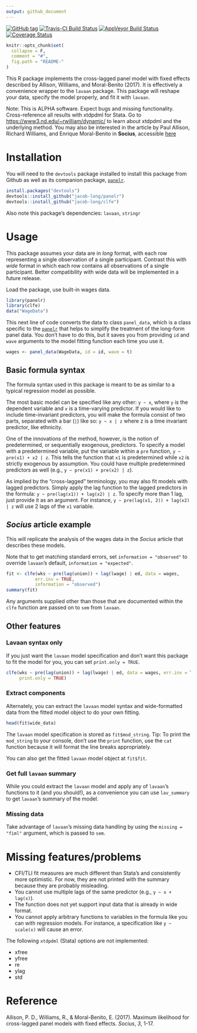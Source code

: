 ```yaml
---
output: github_document
---
```


<!-- README.md is generated from README.Rmd. Please edit that file -->
[![GitHub tag](https://img.shields.io/github/tag/jacob-long/clfe.svg?label=Github)](https://github.com/jacob-long/clfe) [![Travis-CI Build Status](https://travis-ci.org/jacob-long/clfe.svg?branch=master)](https://travis-ci.org/jacob-long/clfe)
[![AppVeyor Build Status](https://ci.appveyor.com/api/projects/status/github/jacob-long/clfe?branch=master&svg=true)](https://ci.appveyor.com/project/jacob-long/clfe)
[![Coverage Status](https://img.shields.io/codecov/c/github/jacob-long/clfe/master.svg)](https://codecov.io/github/jacob-long/clfe?branch=master)


```r
knitr::opts_chunk$set(
  collapse = F,
  comment = "#",
  fig.path = "README-"
)
```

This R package implements the cross-lagged panel model with fixed effects
described by Allison, Williams, and Moral-Benito (2017). It is effectively
a convenience wrapper to the `lavaan` package. This package will reshape your
data, specify the model properly, and fit it with `lavaan`.

Note: This is ALPHA software. Expect bugs and missing functionality.
Cross-reference all results with xtdpdml for Stata. Go to
[https://www3.nd.edu/~rwilliam/dynamic/](https://www3.nd.edu/~rwilliam/dynamic/)
to learn about xtdpdml and the underlying method. You may also be interested
in the article by Paul Allison, Richard Williams, and Enrique Moral-Benito in
**Socius**, accessible
[here](http://journals.sagepub.com/doi/full/10.1177/2378023117710578)

# Installation

You will need to the `devtools` package installed to install this package
from Github as well as its companion package,
[`panelr`](https://github.com/jacob-long/panelr).

```r
install.packages("devtools")
devtools::install_github("jacob-long/panelr")
devtools::install_github("jacob-long/clfe")
```

Also note this package's dependencies: `lavaan`, `stringr`

# Usage

This package assumes your data are in *long* format, with each row representing
a single observation of a single participant. Contrast this with *wide* format
in which each row contains all observations of a single participant. 
Better compatibility with wide data will be implemented in a future release.

Load the package, use built-in wages data.

```r
library(panelr)
library(clfe)
data("WageData")
```

This next line of code converts the data to class `panel_data`, which is a class
specific to the [`panelr`](https://github.com/jacob-long/panelr) that helps
to simplify the treatment of the long-form
panel data. You don't have to do this, but it saves you from providing 
`id` and `wave` arguments to the model fitting function each time you use it.

```r
wages <- panel_data(WageData, id = id, wave = t)
```

## Basic formula syntax

The formula syntax used in this package is meant to be as similar to a typical
regression model as possible. 

The most basic model can be specified like any other: `y ~ x`, where `y` is
the dependent variable and `x` is a time-varying predictor. If you would like 
to include time-invariant predictors, you will make the formula consist of two 
parts, separated with a bar (`|`) like so: `y ~ x | z` where z is a time 
invariant predictor, like ethnicity. 

One of the innovations of the method, however, is the notion of predetermined,
or sequentially exogenous, predictors. To specify a model with a predetermined
variable, put the variable within a `pre` function, `y ~ pre(x1) + x2 | z`. 
This tells the function that `x1` is predetermined while `x2` is strictly 
exogenous by assumption. You could have multiple predetermined predictors as 
well (e.g., `y ~ pre(x1) + pre(x2) | z`). 

As implied by the "cross-lagged" terminology, you may also fit models with 
lagged predictors. Simply apply the lag function to the lagged predictors in 
the formula: `y ~ pre(lag(x1)) + lag(x2) | z`. To specify more than 1 lag, 
just provide it as an argument. For instance,
`y ~ pre(lag(x1, 2)) + lag(x2) | z` will use 2 lags of the `x1` variable.

## *Socius* article example

This will replicate the analysis of the wages data in the *Socius* article that
describes these models.

Note that to get matching standard errors, set `information = "observed"` to 
override `lavaan`'s default, `information = "expected"`.

```r
fit <- clfe(wks ~ pre(lag(union)) + lag(lwage) | ed, data = wages,
           err.inv = TRUE,
           information = "observed")
summary(fit)
```

Any arguments supplied other than those that are documented within the 
`clfe` function are passed on to `sem` from `lavaan`.

## Other features

### Lavaan syntax only

If you just want the `lavaan` model specification and don't want this package
to fit the model for you, you can set `print.only = TRUE`.

```r
clfe(wks ~ pre(lag(union)) + lag(lwage) | ed, data = wages, err.inv = TRUE,
     print.only = TRUE)
```

### Extract components

Alternately, you can extract the `lavaan` model syntax and wide-formatted data
from the fitted model object to do your own fitting.

```r
head(fit$wide_data)
```

The `lavaan` model specification is stored as `fit$mod_string`. Tip: To print
the `mod_string` to your console, don't use the `print` function, use the 
`cat` function because it will format the line breaks appropriately.

You can also get the fitted `lavaan` model object at `fit$fit`.

### Get full `lavaan` summary

While you could extract the `lavaan` model and apply any of `lavaan`'s 
functions to it (and you should!), as a convenience you can use 
`lav_summary` to get `lavaan`'s summary of the model.

### Missing data

Take advantage of `lavaan`'s missing data handling by using the
`missing = "fiml"` argument, which is passed to `sem`.

# Missing features/problems

* CFI/TLI fit measures are much different than Stata's and consistently
more optimistic. For now, they are not printed with the summary because they
are probably misleading.
* You cannot use multiple lags of the same predictor (e.g., `y ~ x + lag(x)`).
* The function does not yet support input data that is already in wide format.
* You cannot apply arbitrary functions to variables in the formula like you 
can with regression models. For instance, a specification like `y ~ scale(x)`
will cause an error.

The following `xtdpdml` (Stata) options are not implemented:

* xfree
* yfree
* re
* ylag
* std

# Reference

Allison, P. D., Williams, R., & Moral-Benito, E. (2017). Maximum likelihood for
cross-lagged panel models with fixed effects. *Socius*, *3*, 1-17.
